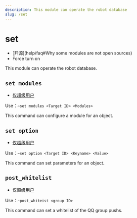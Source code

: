 ```yaml
---
description: This module can operate the robot database
slug: /set
---
```


# set

-   [开源]\(help/faq#Why some modules are not open sources)
-   Force turn on

This module can operate the robot database.

## `set modules`

-   [仅超级用户](permissions)

Use：`~set modules <Target ID> <Modules>`

This command can configure a module for an object.

## `set option`

-   [仅超级用户](permissions)

Use：`~set option <Target ID> <Keyname> <Value>`

This command can set parameters for an object.

## `post_whitelist`

-   [仅超级用户](permissions)

Use：`~post_whiteist <group ID>`

This command can set a whitelist of the QQ group pushs.
